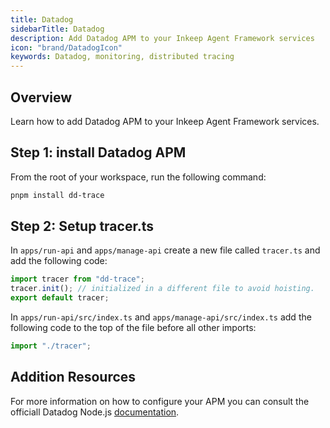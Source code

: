```yaml
---
title: Datadog
sidebarTitle: Datadog
description: Add Datadog APM to your Inkeep Agent Framework services
icon: "brand/DatadogIcon"
keywords: Datadog, monitoring, distributed tracing
---
```


## Overview

Learn how to add Datadog APM to your Inkeep Agent Framework services.

## Step 1: install Datadog APM

From the root of your workspace, run the following command:

```bash
pnpm install dd-trace
```

## Step 2: Setup tracer.ts
 
In `apps/run-api` and `apps/manage-api` create a new file called `tracer.ts` and add the following code:

```typescript
import tracer from "dd-trace";
tracer.init(); // initialized in a different file to avoid hoisting.
export default tracer;
```

In `apps/run-api/src/index.ts` and `apps/manage-api/src/index.ts` add the following code to the top of the file before all other imports:

```typescript
import "./tracer";
```

## Addition Resources

For more information on how to configure your APM you can consult the officiall Datadog Node.js [documentation](https://app.datadoghq.com/apm/service-setup?architecture=host-based&framework=typescript&language=node&product=apm).